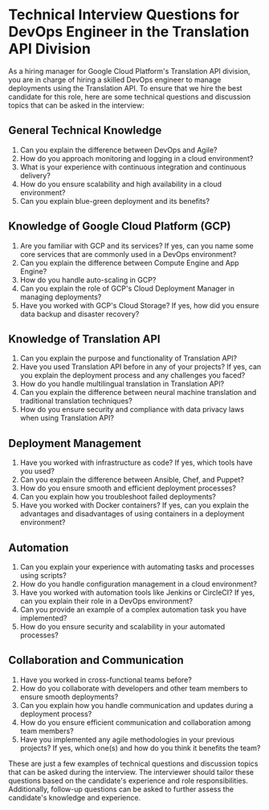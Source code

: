 

# Technical Interview Questions for DevOps Engineer in the Translation API Division

As a hiring manager for Google Cloud Platform's Translation API division, you are in charge of hiring a skilled DevOps engineer to manage deployments using the Translation API. To ensure that we hire the best candidate for this role, here are some technical questions and discussion topics that can be asked in the interview:

## General Technical Knowledge
1. Can you explain the difference between DevOps and Agile?
2. How do you approach monitoring and logging in a cloud environment?
3. What is your experience with continuous integration and continuous delivery?
4. How do you ensure scalability and high availability in a cloud environment?
5. Can you explain blue-green deployment and its benefits?

## Knowledge of Google Cloud Platform (GCP)
1. Are you familiar with GCP and its services? If yes, can you name some core services that are commonly used in a DevOps environment?
2. Can you explain the difference between Compute Engine and App Engine?
3. How do you handle auto-scaling in GCP?
4. Can you explain the role of GCP's Cloud Deployment Manager in managing deployments?
5. Have you worked with GCP's Cloud Storage? If yes, how did you ensure data backup and disaster recovery?

## Knowledge of Translation API
1. Can you explain the purpose and functionality of Translation API?
2. Have you used Translation API before in any of your projects? If yes, can you explain the deployment process and any challenges you faced?
3. How do you handle multilingual translation in Translation API?
4. Can you explain the difference between neural machine translation and traditional translation techniques?
5. How do you ensure security and compliance with data privacy laws when using Translation API?

## Deployment Management
1. Have you worked with infrastructure as code? If yes, which tools have you used?
2. Can you explain the difference between Ansible, Chef, and Puppet?
3. How do you ensure smooth and efficient deployment processes?
4. Can you explain how you troubleshoot failed deployments?
5. Have you worked with Docker containers? If yes, can you explain the advantages and disadvantages of using containers in a deployment environment?

## Automation
1. Can you explain your experience with automating tasks and processes using scripts?
2. How do you handle configuration management in a cloud environment?
3. Have you worked with automation tools like Jenkins or CircleCI? If yes, can you explain their role in a DevOps environment?
4. Can you provide an example of a complex automation task you have implemented?
5. How do you ensure security and scalability in your automated processes?

## Collaboration and Communication
1. Have you worked in cross-functional teams before?
2. How do you collaborate with developers and other team members to ensure smooth deployments?
3. Can you explain how you handle communication and updates during a deployment process?
4. How do you ensure efficient communication and collaboration among team members?
5. Have you implemented any agile methodologies in your previous projects? If yes, which one(s) and how do you think it benefits the team?

These are just a few examples of technical questions and discussion topics that can be asked during the interview. The interviewer should tailor these questions based on the candidate's experience and role responsibilities. Additionally, follow-up questions can be asked to further assess the candidate's knowledge and experience.